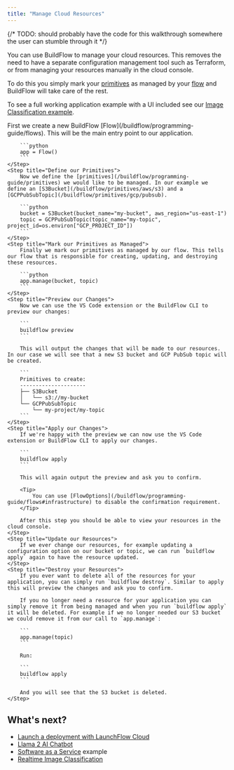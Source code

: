 ```yaml
---
title: "Manage Cloud Resources"
---
```


{/* TODO: should probably have the code for this walkthrough somewhere the user can stumble through it */}

You can use BuildFlow to manage your cloud resources. This removes the need to have a separate configuration management tool such as Terraform, or from managing your resources manually in the cloud console.

To do this you simply mark your [primitives](/buildflow/programming-guide/primitives) as managed by your [flow](/buildflow/programming-guide/flows) and BuildFlow will take care of the rest.

To see a full working application example with a UI included see our [Image Classification example](/buildflow/examples/image-classification).

<Steps>
    <Step title="Initialize Flow">
        First we create a new BuildFlow [Flow](/buildflow/programming-guide/flows). This will be the main entry point to our application.

        ```python
        app = Flow()
        ```
    </Step>
    <Step title="Define our Primitives">
        Now we define the [primitives](/buildflow/programming-guide/primitives) we would like to be managed. In our example we define an [S3Bucket](/buildflow/primitives/aws/s3) and a [GCPPubSubTopic](/buildflow/primitives/gcp/pubsub).

        ```python
        bucket = S3Bucket(bucket_name="my-bucket", aws_region="us-east-1")
        topic = GCPPubSubTopic(topic_name="my-topic", project_id=os.environ["GCP_PROJECT_ID"])
        ```
    </Step>
    <Step title="Mark our Primitives as Managed">
        Finally we mark our primitives as managed by our flow. This tells our flow that is responsible for creating, updating, and destroying these resources.

        ```python
        app.manage(bucket, topic)
        ```
    </Step>
    <Step title="Preview our Changes">
        Now we can use the VS Code extension or the BuildFlow CLI to preview our changes:

        ```
        buildflow preview
        ```

        This will output the changes that will be made to our resources. In our case we will see that a new S3 bucket and GCP PubSub topic will be created.

        ```
        Primitives to create:
        ---------------------
        ├── S3Bucket
        │   └── s3://my-bucket
        └── GCPPubSubTopic
            └── my-project/my-topic
        ```
    </Step>
    <Step title="Apply our Changes">
        If we're happy with the preview we can now use the VS Code extension or BuildFlow CLI to apply our changes.

        ```
        buildflow apply
        ```

        This will again output the preview and ask you to confirm.

        <Tip>
            You can use [FlowOptions](/buildflow/programming-guide/flows#infrastructure) to disable the confirmation requirement.
        </Tip>

        After this step you should be able to view your resources in the cloud console.
    </Step>
    <Step title="Update our Resources">
        If we ever change our resources, for example updating a configuration option on our bucket or topic, we can run `buildflow apply` again to have the resource updated.
    </Step>
    <Step title="Destroy your Resources">
        If you ever want to delete all of the resources for your application, you can simply run `buildflow destroy`. Similar to apply this will preview the changes and ask you to confirm.

        If you no longer need a resource for your application you can simply remove it from being managed and when you run `buildflow apply` it will be deleted. For example if we no longer needed our S3 bucket we could remove it from our call to `app.manage`:

        ```
        app.manage(topic)    
        ```

        Run:

        ```
        buildflow apply
        ```

        And you will see that the S3 bucket is deleted.
    </Step>
</Steps>

## What's next?

- [Launch a deployment with LaunchFlow Cloud](/launchflow-cloud/user-guides/launch-a-deployment)
- [Llama 2 AI Chatbot](/buildflow/examples/llama2-ai-chatbot)
- [Software as a Service](/buildflow/examples/saas) example
- [Realtime Image Classification](/buildflow/tutorial)